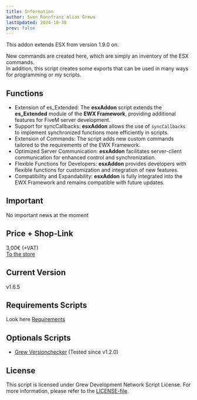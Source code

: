 ```yaml
---
title: Information
author: Sven Rönnfranz alias Grewo
lastUpdated: 2024-10-30
prev: false
---
```


<head>
  <link rel="stylesheet" href="./../src/assets/css/pagestyle.css" />
</head>

This addon extends ESX from version 1.9.0 on.

New commands are created here, which are simply an inventory of the ESX commands.<br/>
In addition, this script creates some exports that can be used in many ways for programming or my scripts.

## Functions
* Extension of es_Extended: The **esxAddon** script extends the **es_Extended** module of the **EWX Framework**, providing additional features for FiveM server development.
* Support for syncCallbacks: **esxAddon** allows the use of `syncCallbacks` to implement synchronized functions more efficiently in scripts.
* Extension of Commands: The script adds new custom commands tailored to the requirements of the EWX Framework.
* Optimized Server Communication: **esxAddon** facilitates server-client communication for enhanced control and synchronization.
* Flexible Functions for Developers: **esxAddon** provides developers with flexible functions for customization and integration of new features.
* Compatibility and Expandability: **esxAddon** is fully integrated into the EWX Framework and remains compatible with future updates.

## Important
No important news at the moment

## Price + Shop-Link
3,00€ (+VAT)<br/>
<a href="https://store.grew-development.de/package/5454068" target="_blank">To the store</a>

## Current Version
v1.6.5

## Requirements Scripts
Look here [Requirements](/grew_esxaddon/required)

## Optionals Scripts
* <a href="/grew_versionchecker/readme" target="_blank">Grew Versionchecker</a> (Tested since v1.2.0)

## License
This script is licensed under Grew Development Network Script License. For more information, please refer to the [LICENSE-file](/grew_esxaddon/license).
